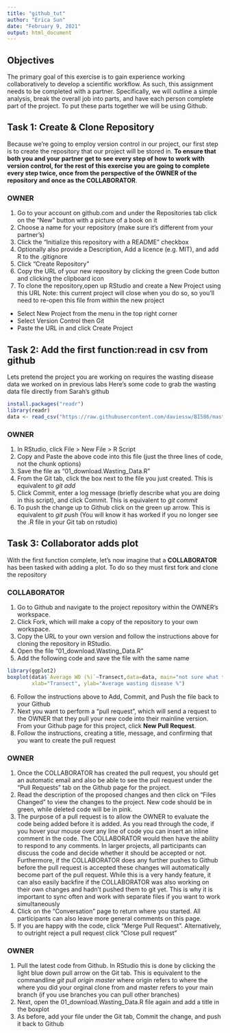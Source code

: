 ```yaml
---
title: "github_tut"
author: "Erica Sun"
date: "February 9, 2021"
output: html_document
---
```


## Objectives

The primary goal of this exercise is to gain experience working collaboratively to develop a scientific workflow. As such, this assignment needs to be completed with a partner. Specifically, we will outline a simple analysis, break the overall job into parts, and have each person complete part of the project. To put these parts together we will be using Github. 




## Task 1: Create & Clone Repository 

Because we're going to employ version control in our project, our first step is to create the repository that our project will be stored in.  **To ensure that both you and your partner get to see every step of how to work with version control, for the rest of this exercise you are going to complete every step twice, once from the perspective of the OWNER of the repository and once as the COLLABORATOR**.

### OWNER

1. Go to your account on github.com and under the Repositories tab click on the "New" button with a picture of a book on it
2. Choose a name for your repository (make sure it's different from your partner's)
3. Click the "Initialize this repository with a README" checkbox
4. Optionally also provide a Description, Add a licence (e.g. MIT), and add R to the .gitignore
5. Click "Create Repository"
6. Copy the URL of your new repository by clicking the green Code button and clicking the clipboard icon 
7. To clone the repository,open up RStudio and create a New Project using this URL Note: this current project will close when you do so, so you'll need to re-open this file from within the new project
 + Select New Project from the menu in the top right corner
 + Select Version Control then Git
 + Paste the URL in and click Create Project
 
## Task 2: Add the first function:read in csv from github

Lets pretend the project you are working on requires the wasting disease data we worked on in previous labs
Here's some code to grab the wasting data file directly from Sarah's github
```r
install.packages("readr")
library(readr)
data <- read_csv("https://raw.githubusercontent.com/daviessw/BI586/master/R_Worksheet/Wasting_Data.csv", skip=1)
```

### OWNER

1. In RStudio, click File > New File > R Script
2. Copy and Paste the above code into this file (just the three lines of code, not the chunk options)
3. Save the file as "01_download.Wasting_Data.R"
4. From the Git tab, click the box next to the file you just created. This is equivalent to _git add_
5. Click Commit, enter a log message (briefly describe what you are doing in this script), and click Commit. This is equivalent to _git commit_
6. To push the change up to Github click on the green up arrow. This is equivalent to _git push_
(You will know it has worked if you no longer see the .R file in your Git tab on rstudio)

## Task 3: Collaborator adds plot

With the first function complete, let's now imagine that a **COLLABORATOR** has been tasked with adding a plot. To do so they must first fork and clone the repository

### COLLABORATOR

1. Go to Github and navigate to the project repository within the OWNER's workspace.
2. Click Fork, which will make a copy of the repository to your own workspace.
3. Copy the URL to your own version and follow the instructions above for cloning the repository in RStudio.
4. Open the file "01_download.Wasting_Data.R"
5. Add the following code and save the file with the same name 
```r
library(ggplot2)
boxplot(data$`Average WD (%)`~Transect,data=data, main="not sure what to put here",
        xlab="Transect", ylab="Average wasting disease %")
```
6. Follow the instructions above to Add, Commit, and Push the file back to your Github
7. Next you want to perform a "pull request", which will send a request to the OWNER that they pull your new code into their mainline version. From your Github page for this project, click **New Pull Request**.
7. Follow the instructions, creating a title, message, and confirming that you want to create the pull request

### OWNER

1. Once the COLLABORATOR has created the pull request, you should get an automatic email and also be able to see the pull request under the "Pull Requests" tab on the Github page for the project.
2. Read the description of the proposed changes and then click on "Files Changed" to view the changes to the project. New code should be in green, while deleted code will be in pink.
3. The purpose of a pull request is to allow the OWNER to evaluate the code being added before it is added. As you read through the code, if you hover your mouse over any line of code you can insert an inline comment in the code. The COLLABORATOR would then have the ability to respond to any comments. In larger projects, all participants can discuss the code and decide whether it should be accepted or not. Furthermore, if the COLLABORATOR does any further pushes to Github before the pull request is accepted these changes will automatically become part of the pull request. While this is a very handy feature, it can also easily backfire if the COLLABORATOR was also working on their own changes and hadn't pushed them to git yet. This is why it is important to sync often and work with separate files if you want to work simultaneously 
4. Click on the "Conversation" page to return where you started. All participants can also leave more general comments on this page. 
5. If you are happy with the code, click "Merge Pull Request". Alternatively, to outright reject a pull request click "Close pull request"

### OWNER

1. Pull the latest code from Github. In RStudio this is done by clicking the light blue down pull arrow on the Git tab. This is equivalent to the commandline _git pull origin master_ where origin refers to where the where you did your orginal clone from and master refers to your main branch (if you use branches you can pull other branches)
2. Next, open the 01_download.Wasting_Data.R file again and add a title in the boxplot
3. As before, add your  file under the Git tab, Commit the change, and push it back to Github
